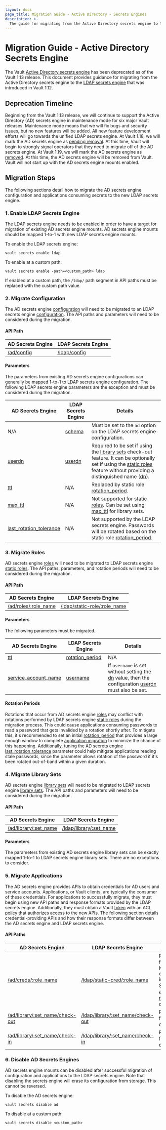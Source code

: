```yaml
---
layout: docs
page_title: Migration Guide - Active Directory - Secrets Engines
description: >-
  The guide for migrating from the Active Directory secrets engine to the LDAP secrets engine.
---
```


# Migration Guide - Active Directory Secrets Engine

The Vault [Active Directory secrets engine](/vault/docs/secrets/ad) has been deprecated as
of the Vault 1.13 release. This document provides guidance for migrating from the Active
Directory secrets engine to the [LDAP secrets engine](/vault/docs/secrets/ldap) that was
introduced in Vault 1.12.

## Deprecation Timeline

Beginning from the Vault 1.13 release, we will continue to support the Active Directory (AD)
secrets engine in maintenance mode for six major Vault releases. Maintenance mode means that
we will fix bugs and security issues, but no new features will be added. All new feature
development efforts will go towards the unified LDAP secrets engine. At Vault 1.18, we will
mark the AD secrets engine as [pending removal](/vault/docs/deprecation/faq#pending-removal).
At this time, Vault will begin to strongly signal operators that they need to migrate off of
the AD secrets engine. At Vault 1.19, we will mark the AD secrets engine as
[removed](/vault/docs/deprecation/faq#removed). At this time, the AD secrets engine will be
removed from Vault. Vault will not start up with the AD secrets engine mounts enabled.

## Migration Steps

The following sections detail how to migrate the AD secrets engine configuration and
applications consuming secrets to the new LDAP secrets engine.

### 1. Enable LDAP Secrets Engine

The LDAP secrets engine needs to be enabled in order to have a target for migration of
existing AD secrets engine mounts. AD secrets engine mounts should be mapped 1-to-1 with
new LDAP secrets engine mounts.

To enable the LDAP secrets engine:

```
vault secrets enable ldap
```

To enable at a custom path:

```
vault secrets enable -path=<custom_path> ldap
```

If enabled at a custom path, the `/ldap/` path segment in API paths must be replaced with
the custom path value.

### 2. Migrate Configuration

The AD secrets engine [configuration](/vault/api-docs/secret/ad#configuration)
will need to be migrated to an LDAP secrets engine [configuration](/vault/api-docs/secret/ldap#configuration-management).
The API paths and parameters will need to be considered during the migration.

#### API Path

| AD Secrets Engine | LDAP Secrets Engine |
| ----------------- |-------------------- |
| [/ad/config](/vault/api-docs/secret/ad#configuration) | [/ldap/config](/vault/api-docs/secret/ad#configuration)    |

#### Parameters

The parameters from existing AD secrets engine configurations can generally be mapped 1-to-1
to LDAP secrets engine configuration. The following LDAP secrets engine parameters are the
exception and must be considered during the migration.

| AD Secrets Engine | LDAP Secrets Engine | Details |
| ----------------- | ------------------- | ------- |
| N/A | [schema](/vault/api-docs/secret/ldap#schema) | Must be set to the `ad` option on the LDAP secrets engine configuration. |
| [userdn](/vault/api-docs/secret/ad#userdn) | [userdn](/vault/api-docs/secret/ad#userdn) | Required to be set if using the [library sets](#4-migrate-library-sets) check-out feature. It can be optionally set if using the [static roles](#3-migrate-roles) feature without providing a distinguished name ([dn](/vault/api-docs/secret/ldap#dn)). |
| [ttl](/vault/api-docs/secret/ad#ttl) | N/A | Replaced by static role [rotation_period](/vault/api-docs/secret/ldap#rotation_period). |
| [max_ttl](/vault/api-docs/secret/ad#max_ttl) | N/A | Not supported for [static roles](#3-migrate-roles). Can be set using [max_ttl](/vault/api-docs/secret/ldap#max_ttl-1) for library sets. |
| [last_rotation_tolerance](/vault/api-docs/secret/ad#last_rotation_tolerance) | N/A | Not supported by the LDAP secrets engine. Passwords will be rotated based on the static role [rotation_period](/vault/api-docs/secret/ldap#rotation_period). |

### 3. Migrate Roles

AD secrets engine [roles](/vault/api-docs/secret/ad#role-management) will need to be migrated
to LDAP secrets engine [static roles](/vault/api-docs/secret/ldap#static-roles). The API paths,
parameters, and rotation periods will need to be considered during the migration.

#### API Path

| AD Secrets Engine | LDAP Secrets Engine |
| ----------------- | ------------------- |
| [/ad/roles/:role_name](/vault/api-docs/secret/ad#role-management) | [/ldap/static-role/:role_name](/vault/api-docs/secret/ldap#static-roles) |

#### Parameters

The following parameters must be migrated.

| AD Secrets Engine | LDAP Secrets Engine | Details |
| ----------------- | ------------------- | ------- |
| [ttl](/vault/api-docs/secret/ad#ttl-1) | [rotation_period](/vault/api-docs/secret/ldap#rotation_period) | N/A |
| [service_account_name](/vault/api-docs/secret/ad#service_account_name) | [username](/vault/api-docs/secret/ldap#username)    | If `username` is set without setting the [dn](/vault/api-docs/secret/ldap#dn) value, then the configuration [userdn](/vault/api-docs/secret/ldap#userdn) must also be set. |

#### Rotation Periods

Rotations that occur from AD secrets engine [roles](/vault/api-docs/secret/ad#role-management)
may conflict with rotations performed by LDAP secrets engine [static roles](/vault/api-docs/secret/ldap#static-roles)
during the migration process. This could cause applications consuming passwords to read a
password that gets invalided by a rotation shortly after. To mitigate this, it's recommended
to set an initial [rotation_period](/vault/api-docs/secret/ldap#rotation_period) that provides
a large enough window to complete [application migration](#5-migrate-applications) to minimize
the chance of this happening. Additionally, tuning the AD secrets engine [last_rotation_tolerance](/vault/api-docs/secret/ad#last_rotation_tolerance)
parameter could help mitigate applications reading stale passwords, since the parameter allows
rotation of the password if it's been rotated out-of-band within a given duration.

### 4. Migrate Library Sets

AD secrets engine [library sets](/vault/api-docs/secret/ad#library-management) will need to
be migrated to LDAP secrets engine [library sets](/vault/api-docs/secret/ldap#library-set-management).
The API paths and parameters will need to be considered during the migration.

#### API Path

| AD Secrets Engine | LDAP Secrets Engine |
| ----------------- | ------------------- |
| [/ad/library/:set_name](/vault/api-docs/secret/ad#library-management) | [/ldap/library/:set_name](/vault/api-docs/secret/ldap#library-set-management) |

#### Parameters

The parameters from existing AD secrets engine library sets can be exactly mapped 1-to-1
to LDAP secrets engine library sets. There are no exceptions to consider.

### 5. Migrate Applications

The AD secrets engine provides APIs to obtain credentials for AD users and service accounts.
Applications, or Vault clients, are typically the consumer of these credentials. For applications
to successfully migrate, they must begin using new API paths and response formats provided
by the LDAP secrets engine. Additionally, they must obtain a Vault [token](/vault/docs/concepts/tokens)
with an ACL [policy](/vault/docs/concepts/policies) that authorizes access to the new APIs.
The following section details credential-providing APIs and how their response formats differ
between the AD secrets engine and LDAP secrets engine.

#### API Paths

| AD Secrets Engine | LDAP Secrets Engine | Details |
| ----------------- | ------------------- | ------- |
| [/ad/creds/:role_name](/vault/api-docs/secret/ad#retrieving-passwords) | [/ldap/static-cred/:role_name](/vault/api-docs/secret/ldap#static-role-passwords) | Response formats differ. Namely, `current_password` is now `password`.  See [AD response](https://developer.hashicorp.com/vault/api-docs/secret/ad#sample-get-response) and [LDAP response](https://developer.hashicorp.com/vault/api-docs/secret/ldap#sample-get-response-1) for the difference. |
| [/ad/library/:set_name/check-out](/vault/api-docs/secret/ad#check-a-credential-out) | [/ldap/library/:set_name/check-out](/vault/api-docs/secret/ldap#check-out-management) | Response formats do not differ. |
| [/ad/library/:set_name/check-in](/vault/api-docs/secret/ad#check-a-credential-in) | [/ldap/library/:set_name/check-in](/vault/api-docs/secret/ldap#check-in-management) | Response formats do not differ. |

### 6. Disable AD Secrets Engines

AD secrets engine mounts can be disabled after successful migration of configuration and
applications to the LDAP secrets engine. Note that disabling the secrets engine will erase
its configuration from storage. This cannot be reversed.

To disable the AD secrets engine:

```
vault secrets disable ad
```

To disable at a custom path:

```
vault secrets disable <custom_path>
```
